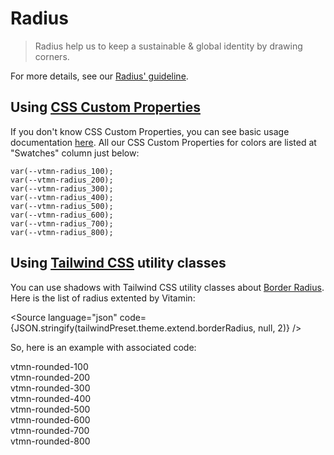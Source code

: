 
<Meta title="Guidelines / Radius" />

# Radius

> Radius help us to keep a sustainable & global identity by drawing corners.

For more details, see our <a class="vtmn-link vtmn-link--icon-along" href="https://www.decathlon.design/726f8c765/v/0/p/533f3d-radius" target="_blank">Radius' guideline</a>.

## Using [CSS Custom Properties](https://developer.mozilla.org/en-US/docs/Web/CSS/Using_CSS_custom_properties)

If you don't know CSS Custom Properties, you can see basic usage documentation [here](https://developer.mozilla.org/en-US/docs/Web/CSS/Using_CSS_custom_properties#Basic_usage). All our CSS Custom Properties for colors are listed at "Swatches" column just below:

```
var(--vtmn-radius_100);
var(--vtmn-radius_200);
var(--vtmn-radius_300);
var(--vtmn-radius_400);
var(--vtmn-radius_500);
var(--vtmn-radius_600);
var(--vtmn-radius_700);
var(--vtmn-radius_800);
```

## Using [Tailwind CSS](https://tailwindcss.com) utility classes

You can use shadows with Tailwind CSS utility classes about [Border Radius](https://tailwindcss.com/docs/border-radius). Here is the list of radius extented by Vitamin:

<Source
  language="json"
  code={JSON.stringify(tailwindPreset.theme.extend.borderRadius, null, 2)}
/>

So, here is an example with associated code:

<Canvas>
  <div class="vtmn-flex vtmn-flex-wrap vtmn-w-full vtmn-justify-between">
    <div class="vtmn-flex vtmn-rounded-100 vtmn-bg-background-primary vtmn-shadow-400 vtmn-p-4 vtmn-mb-5 vtmn-items-center vtmn-content-center">
      <span class="vtmn-text-center vtmn-font-semibold vtmn-text-content-primary">
        vtmn-rounded-100
      </span>
    </div>
    <div class="vtmn-flex vtmn-rounded-200 vtmn-bg-background-primary vtmn-shadow-400 vtmn-p-4 vtmn-mb-5 vtmn-items-center vtmn-content-center">
      <span class="vtmn-text-center vtmn-font-semibold vtmn-text-content-primary">
        vtmn-rounded-200
      </span>
    </div>
    <div class="vtmn-flex vtmn-rounded-300 vtmn-bg-background-primary vtmn-shadow-400 vtmn-p-4 vtmn-mb-5 vtmn-items-center vtmn-content-center">
      <span class="vtmn-text-center vtmn-font-semibold vtmn-text-content-primary">
        vtmn-rounded-300
      </span>
    </div>
    <div class="vtmn-flex vtmn-rounded-400 vtmn-bg-background-primary vtmn-shadow-400 vtmn-p-4 vtmn-mb-5 vtmn-items-center vtmn-content-center">
      <span class="vtmn-text-center vtmn-font-semibold vtmn-text-content-primary">
        vtmn-rounded-400
      </span>
    </div>
    <div class="vtmn-flex vtmn-rounded-500 vtmn-bg-background-primary vtmn-shadow-400 vtmn-p-4 vtmn-mb-5 vtmn-items-center vtmn-content-center">
      <span class="vtmn-text-center vtmn-font-semibold vtmn-text-content-primary">
        vtmn-rounded-500
      </span>
    </div>
    <div class="vtmn-flex vtmn-rounded-600 vtmn-bg-background-primary vtmn-shadow-400 vtmn-p-4 vtmn-mb-5 vtmn-items-center vtmn-content-center">
      <span class="vtmn-text-center vtmn-font-semibold vtmn-text-content-primary">
        vtmn-rounded-600
      </span>
    </div>
    <div class="vtmn-flex vtmn-rounded-700 vtmn-bg-background-primary vtmn-shadow-400 vtmn-p-4 vtmn-mb-5 vtmn-items-center vtmn-content-center">
      <span class="vtmn-text-center vtmn-font-semibold vtmn-text-content-primary">
        vtmn-rounded-700
      </span>
    </div>
    <div class="vtmn-flex vtmn-rounded-800 vtmn-bg-background-primary vtmn-shadow-400 vtmn-p-4 vtmn-mb-5 vtmn-items-center vtmn-content-center">
      <span class="vtmn-text-center vtmn-font-semibold vtmn-text-content-primary">
        vtmn-rounded-800
      </span>
    </div>
  </div>
</Canvas>
